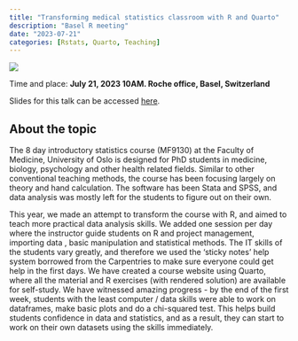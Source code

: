 ```yaml
---
title: "Transforming medical statistics classroom with R and Quarto"
description: "Basel R meeting"
date: "2023-07-21"
categories: [Rstats, Quarto, Teaching]
---
```


![](image_talk_20230721.png)

Time and place: **July 21, 2023 10AM. Roche office, Basel, Switzerland**

Slides for this talk can be accessed [here](https://github.com/chizapoth/talks/tree/master/2023-07-21-basel).

## About the topic

The 8 day introductory statistics course (MF9130) at the Faculty of Medicine, University of Oslo is designed for PhD students in medicine, biology, psychology and other health related fields. Similar to other conventional teaching methods, the course has been focusing largely on theory and hand calculation. The software has been Stata and SPSS, and data analysis was mostly left for the students to figure out on their own.

This year, we made an attempt to transform the course with R, and aimed to teach more practical data analysis skills. We added one session per day where the instructor guide students on R and project management, importing data , basic manipulation and statistical methods. The IT skills of the students vary greatly, and therefore we used the 'sticky notes' help system borrowed from the Carpentries to make sure everyone could get help in the first days. We have created a course website using Quarto, where all the material and R exercises (with rendered solution) are available for self-study. We have witnessed amazing progress - by the end of the first week, students with the least computer / data skills were able to work on dataframes, make basic plots and do a chi-squared test. This helps build students confidence in data and statistics, and as a result, they can start to work on their own datasets using the skills immediately. 
